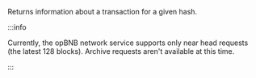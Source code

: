 Returns information about a transaction for a given hash.

:::info

Currently, the opBNB network service supports only near head requests (the latest 128 blocks).
Archive requests aren't available at this time.

:::